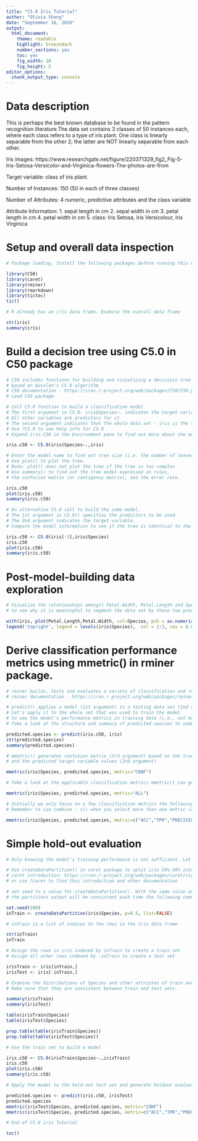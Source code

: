 ```yaml
---
title: "C5.0 Iris Tutorial"
author: "Olivia Sheng"
date: "September 16, 2016"
output:
  html_document:
    theme: readable
    highlight: breezedark
    number_sections: yes
    toc: yes
    fig_width: 10
    fig_height: 5
editor_options: 
  chunk_output_type: console
---
```

# Data description
This is perhaps the best known database to be found in the pattern recognition literature.The data set contains 3 classes of 50 instances each, where each class refers to a type of iris plant.  One class is linearly separable from the other 2; the latter are NOT linearly separable from each other.

Iris images: https://www.researchgate.net/figure/220371329_fig2_Fig-5-Iris-Setosa-Versicolor-and-Virginica-flowers-The-photos-are-from

Target variable: class of iris plant. 

Number of Instances: 150 (50 in each of three classes)

Number of Attributes: 4 numeric, predictive attributes and the class variable

Attribute Information:
1. sepal length in cm
2. sepal width in cm
3. petal length in cm
4. petal width in cm
5. class: Iris Setosa, Iris Versicolour, Iris Virginica

# Setup and overall data inspection
```r
# Package loading. Install the following packages before running this chunk or knitting this program.

library(C50)
library(caret)
library(rminer)
library(rmarkdown)
library(tictoc) 
tic()

# R already has an iris data frame. Examine the overall data frame

str(iris)
summary(iris)
```

# Build a decision tree using C5.0 in C50 package

```r
# C50 includes functions for building and visualizing a decisioin tree model
# based on Quinlan's C5.0 algorithm
# C50 documentation - https://cran.r-project.org/web/packages/C50/C50.pdf
# Load C50 package. 

# Call C5.0 function to build a classification model.
# The first argument in C5.0: iris$Species~. indicates the target variable is iris$Species
# All other variables are predictors for it
# The second argument indicates that the whole data set - iris is the training set
# Use ?C5.0 to see help info for C5.0 
# Expand iris.C50 in the Environment pane to find out more about the model

iris.c50 <- C5.0(iris$Species~.,iris)

# Enter the model name to find out tree size (i.e. the number of leaves)
# Use plot() to plot the tree. 
# Note: plot() does not plot the tree if the tree is too complex
# Use summary() to find out the tree model expressed in rules, 
# the confusion matrix (or contigency matrix), and the error rate.

iris.c50
plot(iris.c50)
summary(iris.c50)

# An alternative C5.0 call to build the same model.
# The 1st argument in C5.0() specifies the predictors to be used.
# The 2nd argument indicates the target variable.
# Compare the model information to see if the tree is identical to the last one built.

iris.c50 <- C5.0(iris[-5],iris$Species)
iris.c50
plot(iris.c50)
summary(iris.c50)
```
# Post-model-building data exploration
```r
# Visualize the relationships amongst Petal.Width, Petal.Length and Species 
# to see why it is meaningful to segment the data set by these two predictors

with(iris, plot(Petal.Length,Petal.Width, col=Species, pch = as.numeric(Species), main = "2d scatter plot of iris data", sub = "Petal Width vs Length"))
legend('topright', legend = levels(iris$Species),  col = 1:3, cex = 0.8, pch = 1:3)
```

# Derive classification performance metrics using mmetric() in rminer package.

```r
# rminer builds, tests and evaluates a variety of classification and regression models.
# rminer documentation - https://cran.r-project.org/web/packages/rminer/rminer.pdf

# predict() applies a model (1st argument) to a testing data set (2nd argument).
# Let's apply it to the whole set that was used to train the model 
# to see the model's performance metrics in training data (i.e., not holdout evaluation)
# Take a look at the structure and summary of predicted.species to understand the output of predict()

predicted.species <- predict(iris.c50, iris)
str(predicted.species)
summary(predicted.species)

# mmetric() generates confusion matrix (3rd argument) based on the true target variable values (1st argument)
# and the predicted target variable values (2nd argument) 

mmetric(iris$Species, predicted.species, metric="CONF")

# Take a look at the applicable classification metrics mmetric() can generate

mmetric(iris$Species, predicted.species, metric="ALL")

# Initially we only focus on a few classification metrics the following mmetric() generates. 
# Remember to use combine - c() when you select more than one metric (or metric group) name

mmetric(iris$Species, predicted.species, metric=c("ACC","TPR","PRECISION","F1"))
```

# Simple hold-out evaluation

```r
# Only knowing the model's training performance is not sufficient. Let's try a simple hold-out evaluation. 

# Use createDataPartition() in caret package to split iris 50%-50% into a train set and a test set
# caret introduction: https://cran.r-project.org/web/packages/caret/vignettes/caret.pdf
# or use ?caret to find this introduction and other documentation

# set seed to a value for createDataPartition(). With the same value and input, 
# the partitions output will be consistent each time the following commands are executed.

set.seed(100)
inTrain <- createDataPartition(iris$Species, p=0.5, list=FALSE)

# inTrain is a list of indices to the rows in the iris data frame

str(inTrain)
inTrain

# Assign the rows in iris indexed by inTrain to create a train set
# Assign all other rows indexed by -inTrain to create a test set

irisTrain <- iris[inTrain,]
irisTest <- iris[-inTrain,]

# Examine the distributions of Species and other attriutes of train and test sets
# Make sure that they are consistent between train and test sets.

summary(irisTrain)
summary(irisTest)

table(irisTrain$Species)
table(irisTest$Species)

prop.table(table(irisTrain$Species))
prop.table(table(irisTest$Species))

# Use the train set to build a model

iris.c50 <- C5.0(irisTrain$Species~.,irisTrain)
iris.c50
plot(iris.c50)
summary(iris.c50)

# Apply the model to the hold-out test set and generate holdout evaluation metrics

predicted.species <- predict(iris.c50, irisTest)
predicted.species
mmetric(irisTest$Species, predicted.species, metric="CONF")
mmetric(irisTest$Species, predicted.species, metric=c("ACC","TPR","PRECISION","F1"))

# End of C5.0 iris Tutorial

toc()
```
